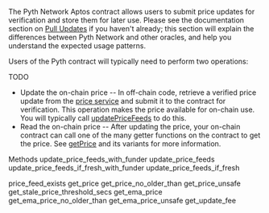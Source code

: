 The Pyth Network Aptos contract allows users to submit price updates for verification and store them for later use.
Please see the documentation section on [Pull Updates](documentation/pythnet-price-feeds/on-demand) if you haven't already;
this section will explain the differences between Pyth Network and other oracles, and help you understand the expected usage patterns.

Users of the Pyth contract will typically need to perform two operations:

TODO

- Update the on-chain price -- In off-chain code, retrieve a verified price update from the
  [price service](documentation/pythnet-price-feeds/price-service) and submit it to the contract
  for verification. This operation makes the price available for on-chain use.
  You will typically call [updatePriceFeeds](evm/update-price-feeds) to do this.
- Read the on-chain price -- After updating the price, your on-chain contract can call one of the
  many getter functions on the contract to get the price. See [getPrice](evm/get-price) and its variants
  for more information.

Methods
update_price_feeds_with_funder
update_price_feeds
update_price_feeds_if_fresh_with_funder
update_price_feeds_if_fresh

price_feed_exists
get_price
get_price_no_older_than
get_price_unsafe
get_stale_price_threshold_secs
get_ema_price
get_ema_price_no_older_than
get_ema_price_unsafe
get_update_fee
